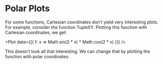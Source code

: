 
<Meta title="Plotters/Polar Plots" component={Polar} />

# Polar Plots

For some functions, Cartesian coordinates don't yield very interesting plots. For example, consider the function TupleXY. Plotting this function with Cartesian coordinates, we get:

<Plot data={[{ f: x => Math.sin(2 * x) * Math.cos(2 * x) }]} />

This doesn't look all that interesting. We can change that by plotting the function with polar coordinates:

<Polar />
